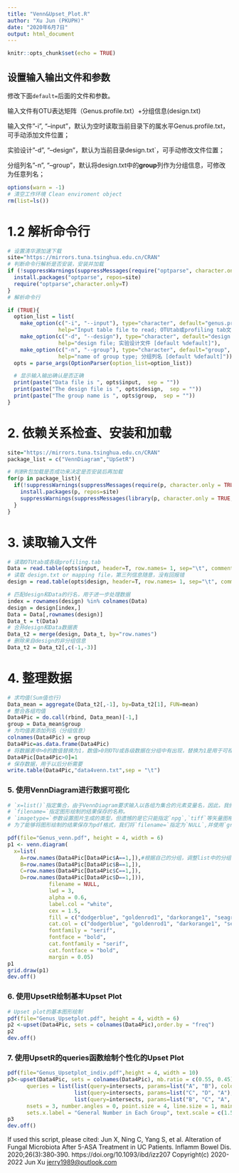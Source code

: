---
title: "Venn&Upset_Plot.R"
author: "Xu Jun (PKUPH)"
date: "2020年6月7日"
output: html_document
---

```{r setup, include=FALSE}
knitr::opts_chunk$set(echo = TRUE)
```

## 设置输入输出文件和参数

修改下面`default=`后面的文件和参数。

输入文件有OTU表达矩阵（Genus.profile.txt）+分组信息(design.txt)

输入文件"-i", "--input"，默认为空时读取当前目录下的属水平Genus.profile.txt，可手动添加文件位置；

实验设计"-d", "--design"，默认为当前目录design.txt`，可手动修改文件位置；

分组列名"-n", "--group"，默认将design.txt中的**group**列作为分组信息，可修改为任意列名；


```{r cars}
options(warn = -1)
# 清空工作环境 Clean enviroment object
rm(list=ls()) 
```
# 1.2 解析命令行

```{r parameter}
# 设置清华源加速下载
site="https://mirrors.tuna.tsinghua.edu.cn/CRAN"
# 判断命令行解析是否安装，安装并加载
if (!suppressWarnings(suppressMessages(require("optparse", character.only = TRUE, quietly = TRUE, warn.conflicts = FALSE)))) {
  install.packages("optparse", repos=site)
  require("optparse",character.only=T) 
}
# 解析命令行

if (TRUE){
  option_list = list(
    make_option(c("-i", "--input"), type="character", default="genus.profile.txt",
                help="Input table file to read; OTUtab或profiling tab文件 [default %default]"),
    make_option(c("-d", "--design"), type="character", default="design.txt",
                help="design file; 实验设计文件 [default %default]"),
    make_option(c("-n", "--group"), type="character", default="group",
                help="name of group type; 分组列名 [default %default]"))
  opts = parse_args(OptionParser(option_list=option_list))

  # 显示输入输出确认是否正确
  print(paste("Data file is ", opts$input,  sep = ""))
  print(paste("The design file is ", opts$design,  sep = ""))
  print(paste("The group name is ", opts$group,  sep = ""))
}
```

# 2. 依赖关系检查、安装和加载
```{r}
site="https://mirrors.tuna.tsinghua.edu.cn/CRAN"
package_list = c("VennDiagram","UpSetR")

# 判断R包加载是否成功来决定是否安装后再加载
for(p in package_list){
  if(!suppressWarnings(suppressMessages(require(p, character.only = TRUE, quietly = TRUE, warn.conflicts = FALSE)))){
    install.packages(p, repos=site)
    suppressWarnings(suppressMessages(library(p, character.only = TRUE, quietly = TRUE, warn.conflicts = FALSE)))
  }
}

```

# 3. 读取输入文件

```{r}
# 读取OTUtab或各级profiling.tab
Data = read.table(opts$input, header=T, row.names= 1, sep="\t", comment.char="") 
# 读取 design.txt or mapping file，第三列信息随意，没有回报错
design = read.table(opts$design, header=T, row.names= 1, sep="\t", comment.char="")

# 匹配design和Data的行名，用于进一步处理数据
index = rownames(design) %in% colnames(Data) 
design = design[index,]
Data = Data[,rownames(design)] 
Data_t = t(Data)
# 合并design和Data数据表
Data_t2 = merge(design, Data_t, by="row.names")
# 删除来自design的非分组信息
Data_t2 = Data_t2[,c(-1,-3)]
```

# 4. 整理数据

```{r}

# 求均值(Sum值也行)
Data_mean = aggregate(Data_t2[,-1], by=Data_t2[1], FUN=mean)
# 整合各组均值 
Data4Pic = do.call(rbind, Data_mean)[-1,]
group = Data_mean$group
# 为均值表添加列名（分组信息）
colnames(Data4Pic) = group
Data4Pic=as.data.frame(Data4Pic)
# 将数据表中>0的数值替换为1，数值>0则OTU或各级数据在分组中有出现，替换为1是用于可视化的数据准备
Data4Pic[Data4Pic>0]=1
# 保存数据，用于以后分析需要
write.table(Data4Pic,"data4venn.txt",sep = "\t")

```
### 5. 使用VennDiagram进行数据可视化###

```{r}

# `x=list()`指定集合，由于VennDiagram要求输入以各组为集合的元素变量名，因此，我们将提取`Data4Pic`各组中数值`=1`的变量名作为数据输入的集合。
# `filename=`指定图形绘制的结果保存的名称。
# `imagetype=`参数设置图片生成的类型，但遗憾的是它只能指定`npg`,`tiff`等矢量图格式。
# 为了能够将图形绘制的结果保存为pdf格式，我们将`filename=`指定为`NULL`,并使用`grid.draw`函数输出图像

pdf(file="Genus_venn.pdf", height = 4, width = 6)
p1 <- venn.diagram(
  x=list(
    A=row.names(Data4Pic[Data4Pic$A==1,]),#根据自己的分组，调整list中的分组情况
    B=row.names(Data4Pic[Data4Pic$B==1,]),
    C=row.names(Data4Pic[Data4Pic$C==1,]),
    D=row.names(Data4Pic[Data4Pic$D==1,])),
             filename = NULL, 
             lwd = 3,
             alpha = 0.6,
             label.col = "white",
             cex = 1.5,
             fill = c("dodgerblue", "goldenrod1", "darkorange1", "seagreen3"),
             cat.col = c("dodgerblue", "goldenrod1", "darkorange1", "seagreen3"),
             fontfamily = "serif",
             fontface = "bold",
             cat.fontfamily = "serif",
             cat.fontface = "bold",
             margin = 0.05)
p1
grid.draw(p1)
dev.off()
```

### 6. 使用UpsetR绘制基本Upset Plot
```{r}
# Upset plot的基本图形绘制
pdf(file="Genus_Upsetplot.pdf", height = 4, width = 6)
p2 <-upset(Data4Pic, sets = colnames(Data4Pic),order.by = "freq")
p2
dev.off()
```

### 7. 使用UpsetR的queries函数绘制个性化的Upset Plot
```{r}
pdf(file="Genus_Upsetplot_indiv.pdf",height = 4, width = 10)
p3<-upset(Data4Pic, sets = colnames(Data4Pic), mb.ratio = c(0.55, 0.45), order.by = "freq",
      queries = list(list(query=intersects, params=list("A", "B"), color="purple", active=T), 
                     list(query=intersects, params=list("C", "D", "A"), color="green", active=T), 
                     list(query=intersects, params=list("B", "C", "A", "D"), color="blue", active=T)), 
      nsets = 3, number.angles = 0, point.size = 4, line.size = 1, mainbar.y.label = "Number of Shared Genus",
      sets.x.label = "General Number in Each Group", text.scale = c(1.5, 1.5, 1.5, 1.5, 1.5, 1.5))
p3
dev.off()

```

If used this script, please cited:
  Jun X, Ning C, Yang S, et al. Alteration of Fungal Microbiota After 5-ASA Treatment in UC Patients. Inflamm Bowel Dis. 2020;26(3):380‐390.
  https://doi.org/10.1093/ibd/izz207 
Copyright(c) 2020-2022 Jun Xu <jerry1989@outlook.com>